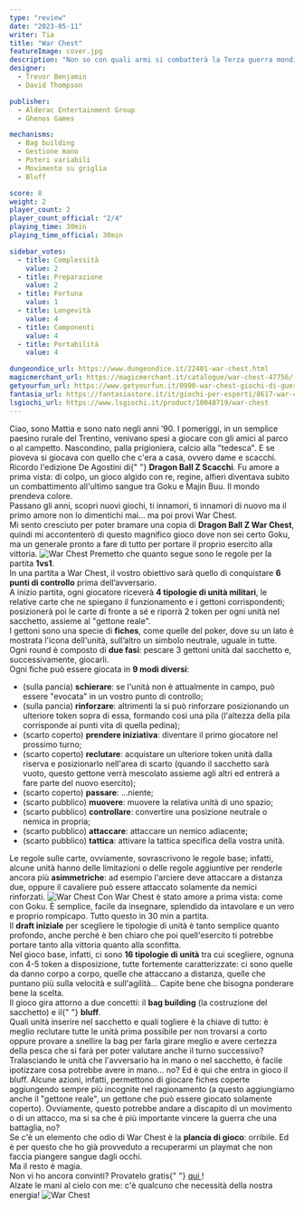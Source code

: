 ```yaml
---
type: "review"
date: "2023-05-11"
writer: Tia
title: "War Chest"
featureImage: cover.jpg
description: "Non so con quali armi si combatterà la Terza guerra mondiale, ma la Quarta sì: con bastoni e pietre."
designer:
  - Trevor Benjamin
  - David Thompson

publisher:
  - Alderac Entertainment Group
  - Ghenos Games

mechanisms:
  - Bag building
  - Gestione mano
  - Poteri variabili
  - Movimento su griglia
  - Bluff

score: 8
weight: 2
player_count: 2
player_count_official: "2/4"
playing_time: 30min
playing_time_official: 30min

sidebar_votes:
  - title: Complessità
    value: 2
  - title: Preparazione
    value: 2
  - title: Fortuna
    value: 1
  - title: Longevità
    value: 4
  - title: Componenti
    value: 4
  - title: Portabilità
    value: 4

dungeondice_url: https://www.dungeondice.it/22401-war-chest.html
magicmerchant_url: https://magicmerchant.it/catalogue/war-chest-47756/
getyourfun_url: https://www.getyourfun.it/0990-war-chest-giochi-di-guerra.html
fantasia_url: https://fantasiastore.it/it/giochi-per-esperti/8617-war-chest.html
lsgiochi_url: https://www.lsgiochi.it/product/10048719/war-chest
---
```


<Setting>
  Ciao, sono Mattia e sono nato negli anni ’90. I pomeriggi, in un semplice paesino rurale del Trentino, venivano spesi
  a giocare con gli amici al parco o al campetto. Nascondino, palla prigioniera, calcio alla "tedesca". E se pioveva si
  giocava con quello che c'era a casa, ovvero dame e scacchi. Ricordo l'edizione De Agostini di{" "}
  <strong>Dragon Ball Z Scacchi</strong>. Fu amore a prima vista: di colpo, un gioco algido con re, regine, alfieri
  diventava subito un combattimento all'ultimo sangue tra Goku e Majin Buu. Il mondo prendeva colore. <br />
  Passano gli anni, scopri nuovi giochi, ti innamori, ti innamori di nuovo ma il primo amore non lo dimentichi mai… ma poi
  provi War Chest. <br />
  Mi sento cresciuto per poter bramare una copia di <strong>Dragon Ball Z War Chest</strong>, quindi mi accontenterò di
  questo magnifico gioco dove non sei certo Goku, ma un generale pronto a fare di tutto per portare il proprio esercito
  alla vittoria.
</Setting>

<img src="./game1.jpg" alt="War Chest" />

<Rules>
  Premetto che quanto segue sono le regole per la partita <strong>1vs1</strong>.
  <br />
  In una partita a War Chest, il vostro obiettivo sarà quello di conquistare <strong>6 punti di controllo</strong> prima
  dell’avversario. <br />A inizio partita, ogni giocatore riceverà <strong>4 tipologie di unità militari</strong>, le
  relative carte che ne spiegano il funzionamento e i gettoni corrispondenti; posizionerà poi le carte di fronte a sé e
  riporrà 2 token per ogni unità nel sacchetto, assieme al "gettone reale".
  <br />I gettoni sono una specie di <strong>fiches</strong>, come quelle del poker, dove su un lato è mostrata l'icona dell'unità,
  sull’altro un simbolo neutrale, uguale in tutte. <br />
  Ogni round è composto di <strong>due fasi</strong>: pescare 3 gettoni unità dal sacchetto e, successivamente,
  giocarli.
  <br />
  Ogni fiche può essere giocata in <strong>9 modi diversi</strong>:<br />
  <ul>
    <li>
      (sulla pancia) <strong>schierare</strong>: se l'unità non è attualmente in campo, può essere "evocata" in un
      vostro punto di controllo;
    </li>
    <li>
      (sulla pancia) <strong>rinforzare</strong>: altrimenti la si può rinforzare posizionando un ulteriore token sopra
      di essa, formando così una pila (l'altezza della pila corrisponde ai punti vita di quella pedina);
    </li>
    <li>
      (scarto coperto) <strong>prendere iniziativa</strong>: diventare il primo giocatore nel prossimo turno;
    </li>
    <li>
      (scarto coperto) <strong>reclutare</strong>: acquistare un ulteriore token unità dalla riserva e posizionarlo
      nell'area di scarto (quando il sacchetto sarà vuoto, questo gettone verrà mescolato assieme agli altri ed entrerà
      a fare parte del nuovo esercito);
    </li>
    <li>
      (scarto coperto) <strong>passare</strong>: …niente;
    </li>
    <li>
      (scarto pubblico) <strong>muovere</strong>: muovere la relativa unità di uno spazio;
    </li>
    <li>
      (scarto pubblico) <strong>controllare</strong>: convertire una posizione neutrale o nemica in propria;
    </li>
    <li>
      (scarto pubblico) <strong>attaccare</strong>: attaccare un nemico adiacente;
    </li>
    <li>
      (scarto pubblico) <strong>tattica</strong>: attivare la tattica specifica della vostra unità.
    </li>
  </ul>
  Le regole sulle carte, ovviamente, sovrascrivono le regole base; infatti, alcune unità hanno delle limitazioni o delle
  regole aggiuntive per renderle ancora più <strong>asimmetriche</strong>: ad esempio l'arciere deve attaccare a
  distanza due, oppure il cavaliere può essere attaccato solamente da nemici rinforzati.
</Rules>

<img src="./game2.jpg" alt="War Chest" />

<Feedback>
  Con War Chest è stato amore a prima vista: come con Goku. È semplice, facile da insegnare, splendido da intavolare e
  un vero e proprio rompicapo. Tutto questo in 30 min a partita. <br />
  Il <strong>draft iniziale</strong> per scegliere le tipologie di unità è tanto semplice quanto profondo, anche perché è
  ben chiaro che poi quell'esercito ti potrebbe portare tanto alla vittoria quanto alla sconfitta. <br />
  Nel gioco base, infatti, ci sono <strong>16 tipologie di unità</strong> tra cui scegliere, ognuna con 4-5 token a
  disposizione, tutte fortemente caratterizzate: ci sono quelle da danno corpo a corpo, quelle che attaccano a distanza,
  quelle che puntano più sulla velocità e sull'agilità… Capite bene che bisogna ponderare bene la scelta.
  <br />
  Il gioco gira attorno a due concetti: il <strong>bag building</strong> (la costruzione del sacchetto) e il{" "}
  <strong>bluff</strong>.<br />
  Quali unità inserire nel sacchetto e quali togliere è la chiave di tutto: è meglio reclutare tutte le unità prima possibile
  per non trovarsi a corto oppure provare a snellire la bag per farla girare meglio e avere certezza della pesca che si farà
  per poter valutare anche il turno successivo?
  <br />
  Tralasciando le unità che l'avversario ha in mano o nel sacchetto, è facile ipotizzare cosa potrebbe avere in mano… no?
  Ed è qui che entra in gioco il bluff. Alcune azioni, infatti, permettono di giocare fiches coperte aggiungendo sempre più
  incognite nel ragionamento (a questo aggiungiamo anche il "gettone reale", un gettone che può essere giocato solamente
  coperto). Ovviamente, questo potrebbe andare a discapito di un movimento o di un attacco, ma si sa che è più importante
  vincere la guerra che una battaglia, no? <br />
  Se c'è un elemento che odio di War Chest è la <strong>plancia di gioco</strong>: orribile. Ed è per questo che ho già
  provveduto a recuperarmi un playmat che non faccia piangere sangue dagli occhi. <br />
  Ma il resto è magia. <br />
  Non vi ho ancora convinti? Provatelo gratis{" "}
  <a href="https://warchestonline.com/" target="_blank">
    qui
  </a>
  !
  <br />
  Alzate le mani al cielo con me: c'è qualcuno che necessità della nostra energia!
</Feedback>

<img src="./game3.jpg" alt="War Chest" />
